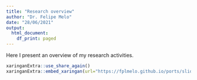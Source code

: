```yaml
---
title: "Research overview"
author: "Dr. Felipe Melo"
date: "28/06/2021"
output:
  html_document:
    df_print: paged
---
```



Here I present an overview of my research activities.

```r
xaringanExtra::use_share_again()
xaringanExtra::embed_xaringan(url="https://fplmelo.github.io/ports/slides/research_presentation.html#1", ratio = "16:9")
```
